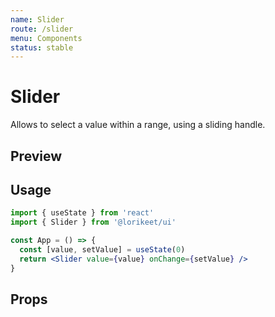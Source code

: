 ```yaml
---
name: Slider
route: /slider
menu: Components
status: stable
---
```



# Slider

Allows to select a value within a range, using a sliding handle.

## Preview

<Preview />

## Usage

```jsx
import { useState } from 'react'
import { Slider } from '@lorikeet/ui'

const App = () => {
  const [value, setValue] = useState(0)
  return <Slider value={value} onChange={setValue} />
}
```

## Props

<PropsTable of={Slider} />
